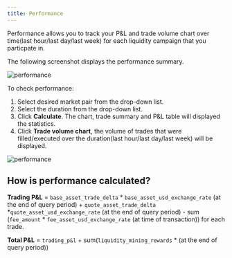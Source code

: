 ```yaml
---
title: Performance
---
```


Performance allows you to track your P&L and trade volume chart over time(last hour/last day/last week) for each liquidity campaign that you particpate in.

The following screenshot displays the performance summary.

![performance](/img/performance.png)

To check performance:

1. Select desired market pair from the drop-down list.
2. Select the duration from the drop-down list.
3. Click **Calculate**. The chart, trade summary and P&L table will displayed the statistics.
4. Click **Trade volume chart**, the volume of trades that were filled/executed over the duration(last hour/last day/last week) will be displayed.

![performance](/img/tradevolume.png)

## How is performance calculated?

**Trading P&L** =
`base_asset_trade_delta` \* `base_asset_usd_exchange_rate` (at the end of query period) + `quote_asset_trade_delta` \*`quote_asset_usd_exchange_rate` (at the end of query period) - sum (`fee_amount` \* `fee_asset_usd_exchange_rate` (at time of transaction)) for each trade.

**Total P&L** =
`trading_p&l` + sum(`liquidity_mining_rewards` \* (at the end of query period))
